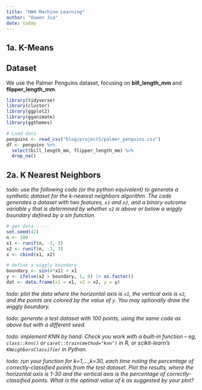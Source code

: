 ```yaml
---
title: "HW4 Machine Learning"
author: "Ouwen Jia"
date: today
---
```


## 1a. K-Means

## Dataset

We use the Palmer Penguins dataset, focusing on **bill_length_mm** and **flipper_length_mm**.

```r
library(tidyverse)
library(cluster)
library(ggplot2)
library(gganimate)
library(ggthemes)

# Load data
penguins <- read_csv("blog/project5/palmer_penguins.csv")
df <- penguins %>% 
  select(bill_length_mm, flipper_length_mm) %>% 
  drop_na()


```

## 2a. K Nearest Neighbors

*todo: use the following code (or the python equivalent) to generate a synthetic dataset for the k-nearest neighbors algorithm. The code generates a dataset with two features, `x1` and `x2`, and a binary outcome variable `y` that is determined by whether `x2` is above or below a wiggly boundary defined by a sin function.*

```r
# gen data -----
set.seed(42)
n <- 100
x1 <- runif(n, -3, 3)
x2 <- runif(n, -3, 3)
x <- cbind(x1, x2)

# define a wiggly boundary
boundary <- sin(4*x1) + x1
y <- ifelse(x2 > boundary, 1, 0) |> as.factor()
dat <- data.frame(x1 = x1, x2 = x2, y = y)
```

*todo: plot the data where the horizontal axis is `x1`, the vertical axis is `x2`, and the points are colored by the value of `y`. You may optionally draw the wiggly boundary.*

*todo: generate a test dataset with 100 points, using the same code as above but with a different seed.*

*todo: implement KNN by hand. Check you work with a built-in function -- eg, `class::knn()` or `caret::train(method="knn")` in R, or scikit-learn's `KNeighborsClassifier` in Python.*

*todo: run your function for k=1,...,k=30, each time noting the percentage of correctly-classified points from the test dataset. Plot the results, where the horizontal axis is 1-30 and the vertical axis is the percentage of correctly-classified points. What is the optimal value of k as suggested by your plot?*